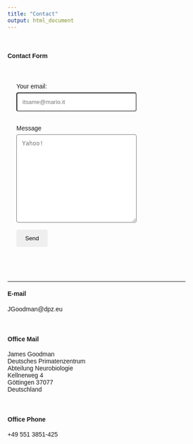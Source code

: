 ```yaml
---
title: "Contact"
output: html_document
---
```



<!--https://www.w3schools.com/howto/howto_css_contact_form.asp-->

<link rel="stylesheet" href="styles.css" type="text/css">
<link rel="stylesheet" href="./css/academicons.min.css"/>

<head>
<meta name="viewport" content="width=device-width, initial-scale=1">
<style>
body {font-family: Arial, Helvetica, sans-serif;}
* {box-sizing: border-box;}

input[type=text], select, textarea {
  width: 75%;
  padding: 12px;
  border-radius: 4px;
  box-sizing: border-box;
  margin-top: 6px;
  margin-bottom: 16px;
  resize: vertical;
}

button[type=submit] {
  padding: 12px 20px;
  border: none;
  border-radius: 4px;
  cursor: pointer;
  color: black;
}

button[type=submit]:hover {
}

.container {
  border-radius: 5px;
  padding: 20px;
}
</style>
</head>

<body>
<br>
<h4>Contact Form</h4>

<div class="container">
  <form action="https://formspree.io/f/xjvlaakl" method="POST">
    <label for="email">Your email:</label>
    <br>
    <input type="text" id="email" name="email" placeholder="itsame@mario.it">

    <label for="message">Message</label>
    <br>
    <textarea id="mesasge" name="message" placeholder="Yahoo!" style="height:200px"></textarea>
    <br>
    <!-- your other form fields go here -->
    <button type="submit">Send</button>
  </form>
</div><br>

<hr>

<h4>E-mail</h4>
JG<!--rumpel&commat;stiltskin&period;com-->oodm<!--harriet&commat;tubman&period;org-->an&commat;dpz&period;e<!--harrison&commat;ford&period;net-->u<br>
<br><br>

<h4>Office Mail</h4>
James Goodman<br>
Deutsches Primatenzentrum<br>
Abteilung Neurobiologie<br>
Kellnerweg 4<br>
Göttingen 37077<br>
Deutschland<br>
<br><br>

<h4>Office Phone</h4>
+49 551 3851-425<br>
<br><br>

</body>